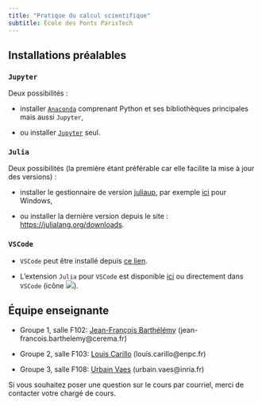 ```yaml
---
title: "Pratique du calcul scientifique"
subtitle: École des Ponts ParisTech
---
```


## Installations préalables

### `Jupyter`

Deux possibilités :

- installer [`Anaconda`](https://www.anaconda.com/download) comprenant Python et ses bibliothèques principales mais aussi `Jupyter`,

- ou installer [`Jupyter`](https://jupyter.org/install) seul.

### `Julia`

Deux possibilités (la première étant préférable car elle facilite la mise à jour des versions) :

- installer le gestionnaire de version [juliaup](https://github.com/JuliaLang/juliaup), par exemple [ici](https://www.microsoft.com/store/apps/9NJNWW8PVKMN) pour Windows,

- ou installer la dernière version depuis le site : <https://julialang.org/downloads>.

### `VSCode`

- `VSCode` peut être installé depuis [ce lien](https://code.visualstudio.com/).

- L'extension `Julia` pour `VSCode` est disponible [ici](https://marketplace.visualstudio.com/items?itemName=julialang.language-julia) ou directement dans `VSCode` (icône ![](logo_ext_vscode.png)).

## Équipe enseignante

- Groupe 1, salle F102: [Jean-François Barthélémy](https://jfbarthelemy.github.io/) (jean-francois.barthelemy@cerema.fr)

- Groupe 2, salle F103: [Louis Carillo](https://louiscarillo.github.io/) (louis.carillo@enpc.fr)

- Groupe 3, salle F108: [Urbain Vaes](https://urbain.vaes.uk/) (urbain.vaes@inria.fr)

Si vous souhaitez poser une question sur le cours par courriel, merci de contacter votre chargé de cours.

